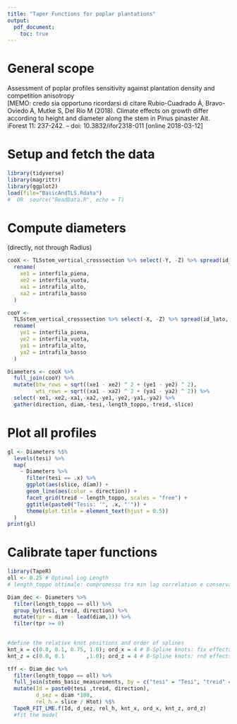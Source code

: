 ```yaml
---
title: "Taper Functions for poplar plantations"
output:
  pdf_document:
    toc: true
---
```

  
# General scope
Assessment of poplar profiles sensitivity against plantation density and competition anisotropy  
[MEMO: credo sia opportuno ricordarsi di citare
 Rubio-Cuadrado Á, Bravo-Oviedo A, Mutke S, Del Río M (2018). Climate effects on growth differ according to height and diameter
along the stem in Pinus pinaster Ait. iForest 11: 237-242. – doi: 10.3832/ifor2318-011 [online 2018-03-12]

# Setup and fetch the data

```r
library(tidyverse)
library(magrittr)
library(ggplot2)
load(file="BasicAndTLS.Rdata")
#  OR  source("ReadData.R", echo = T)

```


# Compute diameters
(directly, not through Radius)

```r

cooX <- TLSstem_vertical_crosssection %>% select(-Y, -Z) %>% spread(id_lato, X) %>%
  rename(
    xe1 = interfila_piena,
    xe2 = interfila_vuota,
    xa1 = intrafila_alto,
    xa2 = intrafila_basso
  )

cooY <-
  TLSstem_vertical_crosssection %>% select(-X, -Z) %>% spread(id_lato, Y) %>%
  rename(
    ye1 = interfila_piena,
    ye2 = interfila_vuota,
    ya1 = intrafila_alto,
    ya2 = intrafila_basso
  )

Diameters <- cooX %>%
  full_join(cooY) %>%
  mutate(btw_rows = sqrt((xe1 - xe2) ^ 2 + (ye1 - ye2) ^ 2),
         wti_rows = sqrt((xa1 - xa2) ^ 2 + (ya1 - ya2) ^ 2)) %>%
  select(-xe1,-xe2,-xa1,-xa2,-ye1,-ye2,-ya1,-ya2) %>%
  gather(direction, diam,-tesi,-length_toppo,-treid,-slice)

```

# Plot all profiles

```r
gl <- Diameters %$%
  levels(tesi) %>%
  map(
    ~ Diameters %>%
      filter(tesi == .x) %>%
      ggplot(aes(slice, diam)) +
      geom_line(aes(color = direction)) +
      facet_grid(treid ~ length_toppo, scales = "free") +
      ggtitle(paste0("Tesis: '", .x, "'")) +
      theme(plot.title = element_text(hjust = 0.5))
  )
print(gl)

```

# Calibrate taper functions

```r
library(TapeR)
oll <- 0.25 # Optimal Log Length
# length_toppo ottimale: compromesso tra min lag correlation e conservazione del dettaglio della forma

Diam_dec <- Diameters %>%
  filter(length_toppo == oll) %>%
  group_by(tesi, treid, direction) %>%
  mutate(tpr = diam - lead(diam,1)) %>%
  filter(tpr >= 0)
  

#define the relative knot positions and order of splines
knt_x = c(0.0, 0.1, 0.75, 1.0);	ord_x = 4 # B-Spline knots: fix effects; order (cubic = 4)
knt_z = c(0.0, 0.1       ,1.0); ord_z = 4 # B-Spline knots: rnd effects

tff <- Diam_dec %>%
  filter(length_toppo == oll) %>%
  full_join(stems_basic_measurements, by = c("tesi" = "Tesi", "treid" = "TreeId")) %>%
  mutate(Id = paste0(tesi ,treid, direction), 
         d_sez = diam *100, 
         rel_h = slice / Htot) %$%
  TapeR_FIT_LME.f(Id, d_sez, rel_h, knt_x, ord_x, knt_z, ord_z)
  #fit the model

```

